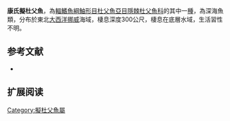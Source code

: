 {{Speciesbox
| name = 康氏擬杜父魚
| image = 
| image_width = 250px
| image_caption = 
| status = NE
| status_system = IUCN3.1
| genus = Cottunculus
| species = konstantinovi
| authority = [[Myagkov|Myagkov]], 1991
| synonyms = 
}}

'''康氏擬杜父魚'''，為[[輻鰭魚綱|輻鰭魚綱]][[鮋形目|鮋形目]][[杜父魚亞目|杜父魚亞目]][[隱棘杜父魚科|隱棘杜父魚科]]的其中一[[種|種]]，為深海魚類，分布於東北[[大西洋|大西洋]][[挪威|挪威]]海域，棲息深度300公尺，棲息在底層水域，生活習性不明。
==参考文献==
*{{FishBase_species|genus=Cottunculus|species=konstantinovi|year=2014|month=5}}

== 扩展阅读 ==
{{refbegin}}
{{wikispecies-inline|Cottunculus konstantinovi|康氏擬杜父魚}}
{{refend}}

{{Wikispecies|Cottunculus konstantinovi}}
{{Taxonbar|from=Q2116418}}

[[Category:擬杜父魚屬|Category:擬杜父魚屬]]


{{魚類小作品}}